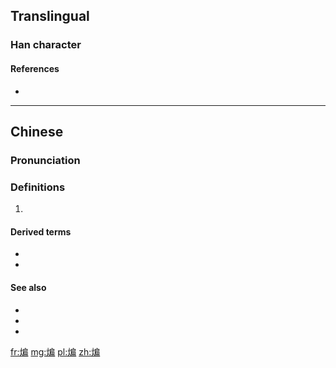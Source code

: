 ==Translingual==

===Han character===
{{Han char|rn=86|rad=火|as=09|sn=13|four=92827|canj=FHSB,FISB}}

====References====
* {{Han ref|kx=0678.161|hdz=32220.010|uh=7178|ud=29048|bh=DE74|bd=56948}}

----

==Chinese==
{{zh-forms}}

===Pronunciation===
{{zh-pron
|m=biān
|c=bin1,pin1
|h=pfs=
|md=
|mn=
|w=
|mc=y
|oc=y
|cat=v
}}

===Definitions===
{{zh-hanzi}}

# {{rfdef|lang=zh}} 

====Derived terms====
* {{zh-l|干煸}}
* {{zh-l|干煸四季豆}}

====See also====
* {{zh-l|炒|tr=chǎo}}
* {{zh-l|煎|tr=jiān}}
* {{zh-l|炸|tr=zhà}}

[[fr:煸]]
[[mg:煸]]
[[pl:煸]]
[[zh:煸]]